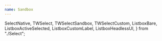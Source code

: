 ```yaml
---
name: Sandbox
---
```


  SelectNative,
  TWSelect,
  TWSelectSandbox,
  TWSelectCustom,
  ListboxBare,
  ListboxActiveSelected,
  ListboxCustomLabel,
  ListboxHeadlessUI,
} from "./Select";

<Playground>
  <div className="w-full max-w-xs mx-auto">
    <ListboxHeadlessUI />
  </div>
</Playground>
